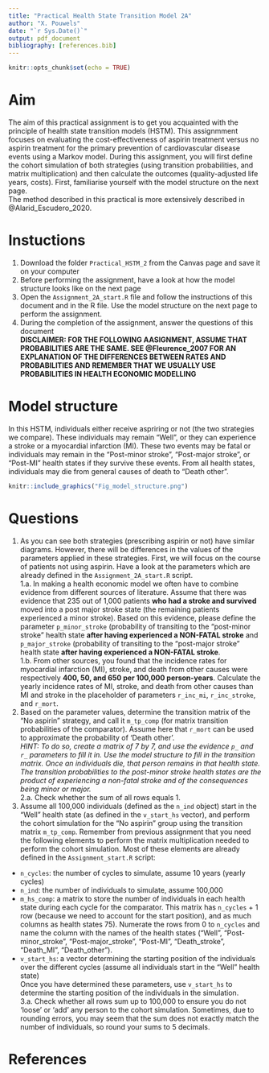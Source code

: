 ```yaml
---
title: "Practical Health State Transition Model 2A"
author: "X. Pouwels"
date: "`r Sys.Date()`"
output: pdf_document
bibliography: [references.bib]
---
```


```r
knitr::opts_chunk$set(echo = TRUE)
```
# Aim
The aim of this practical assignment is to get you acquainted with the principle of health state transition models (HSTM). This assignmment focuses on evaluating the cost-effectiveness of aspirin treatment versus no aspirin treatment for the primary prevention of cardiovascular disease events using a Markov model. During this assignment, you will first define the cohort simulation of both strategies (using transition probabilities, and matrix multiplication) and then calculate the outcomes (quality-adjusted life years, costs). First, familiarise yourself with the model structure on the next page.  
The method described in this practical is more extensively described in @Alarid_Escudero_2020.  

# Instuctions
  
1. Download the folder `Practical_HSTM_2` from the Canvas page and save it on your computer  
2. Before performing the assignment, have a look at how the model structure looks like on the next page  
2. Open the `Assignment_2A_start.R` file and follow the instructions of this document and in the R file. Use the model structure on the next page to perform the assignment.       
3. During the completion of the assignment, answer the questions of this document    
**DISCLAIMER: FOR THE FOLLOWING AASIGNMENT, ASSUME THAT PROBABILITIES ARE THE SAME. SEE @Fleurence_2007 FOR AN EXPLANATION OF THE DIFFERENCES BETWEEN RATES AND PROBABILITIES AND REMEMBER THAT WE USUALLY USE PROBABILITIES IN HEALTH ECONOMIC MODELLING**  

\newpage
# Model structure  
In this HSTM, individuals either receive aspriring or not (the two strategies we compare). These individuals may remain "Well", or they can experience a stroke or a myocardial infarction (MI). These two events may be fatal or individuals may remain in the "Post-minor stroke", "Post-major stroke", or "Post-MI" health states if they survive these events. From all health states, individuals may die from general causes of death to "Death other".  
```r
knitr::include_graphics("Fig_model_structure.png")
```

\newpage
# Questions
1. As you can see both strategies (prescribing aspirin or not) have similar diagrams. However, there will be differences in the values of the parameters applied in these strategies. First, we will focus on the course of patients not using aspirin. Have a look at the parameters which are already defined in the `Assignment_2A_start.R` script.  
1.a.	In making a health economic model we often have to combine evidence from different sources of literature. Assume that there was evidence that 235 out of 1,000 patients **who had a stroke and survived** moved into a post major stroke state (the remaining patients experienced a minor stroke). Based on this evidence, please define the parameter `p_minor_stroke` (probability of transiting to the "post-minor stroke" health state **after having experienced a NON-FATAL stroke** and `p_major_stroke` (probability of transiting to the "post-major stroke" health state **after having experienced a NON-FATAL stroke**.   
1.b. From other sources, you found that the incidence rates for myocardial infarction (MI), stroke, and death from other causes were respectively **400, 50, and 650 per 100,000 person-years**. Calculate the yearly incidence rates of MI, stroke, and death from other causes than MI and stroke in the placeholder of parameters `r_inc_mi`, `r_inc_stroke`, and `r_mort`.  
2. Based on the parameter values, determine the transition matrix of the "No aspirin" strategy, and call it `m_tp_comp` (for matrix transition probabilities of the comparator). Assume here that `r_mort` can be used to approximate the probability of ‘Death other’.  
*HINT: To do so, create a matrix of 7 by 7, and use the evidence `p_` and `r_` parameters to fill it in. Use the model structure to fill in the transition matrix. Once an individuals die, that person remains in that health state. The transition probabilities to the post-minor stroke health states are the product of experiencing a non-fatal stroke and of the consequences being minor or major.*  
2.a. Check whether the sum of all rows equals 1.  
3. Assume all 100,000 individuals (defined as the `n_ind` object) start in the "Well" health state (as defined in the `v_start_hs` vector), and perform the cohort simulation for the "No aspirin" group using the transition matrix `m_tp_comp`. Remember from previous assignment that you need the following elements to perform the matrix multiplication needed to perform the cohort simulation. Most of these elements are already defined in the `Assignment_start.R` script:    
- `n_cycles`: the number of cycles to simulate, assume 10 years (yearly cycles)  
- `n_ind`: the number of individuals to simulate, assume 100,000  
- `m_hs_comp`: a matrix to store the number of individuals in each health state during each cycle for the comparator. This matrix has `n_cycles` + 1 row (because we need to account for the start position), and as much columns as health states 75). Numerate the rows from 0 to `n_cycles` and name the column with the names of the health states ("Well", "Post-minor_stroke", "Post-major_stroke", "Post-MI", "Death_stroke", "Death_MI", "Death_other").    
- `v_start_hs`: a vector determining the starting position of the individuals over the different cycles (assume all individuals start in the "Well" health state)  
Once you have determined these parameters, use `v_start_hs` to determine the starting position of the individuals in the simulation.  
3.a. Check whether all rows sum up to 100,000 to ensure you do not 'loose' or 'add' any person to the cohort simulation. Sometimes, due to rounding errors, you may seem that the sum does not exactly match the number of individuals, so round your sums to 5 decimals.  

# References